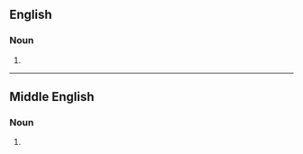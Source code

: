==English==

===Noun===
{{en-noun}}

# {{alt form|en|hosteller}}

----

==Middle English==

===Noun===
{{head|enm|noun}}

# {{alternative form of|enm|hostiler}}